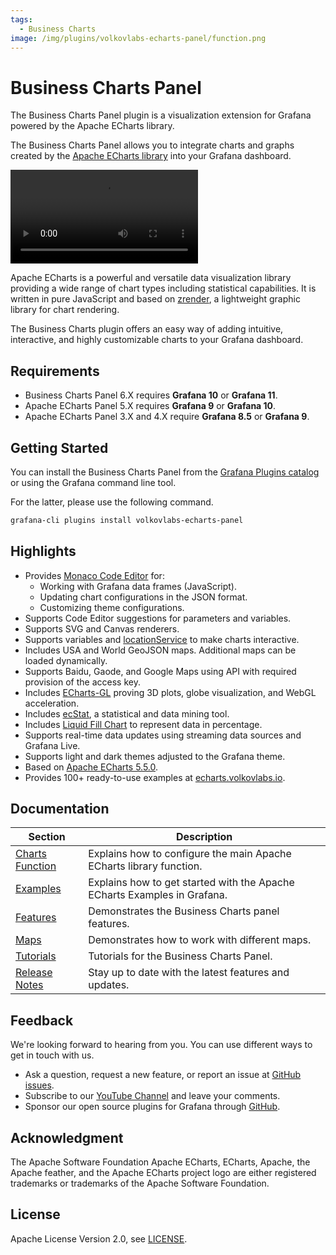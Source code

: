 ```yaml
---
tags:
  - Business Charts
image: /img/plugins/volkovlabs-echarts-panel/function.png
---
```



# Business Charts Panel

The Business Charts Panel plugin is a visualization extension for Grafana powered by the Apache ECharts library.

The Business Charts Panel allows you to integrate charts and graphs created by the [Apache ECharts library](https://echarts.apache.org/en/index.html) into your Grafana dashboard.

<Video
  src="https://www.youtube.com/embed/adOjUxrfysc"
  title="Business Charts panel for Grafana 6.0.0 powered by Apache ECharts library."
/>

Apache ECharts is a powerful and versatile data visualization library providing a wide range of chart types including statistical capabilities. It is written in pure JavaScript and based on [zrender](http://ecomfe.github.io/zrender/), a lightweight graphic library for chart rendering.

The Business Charts plugin offers an easy way of adding intuitive, interactive, and highly customizable charts to your Grafana dashboard.

## Requirements

- Business Charts Panel 6.X requires **Grafana 10** or **Grafana 11**.
- Apache ECharts Panel 5.X requires **Grafana 9** or **Grafana 10**.
- Apache ECharts Panel 3.X and 4.X require **Grafana 8.5** or **Grafana 9**.

## Getting Started

You can install the Business Charts Panel from the [Grafana Plugins catalog](https://grafana.com/grafana/plugins/volkovlabs-echarts-panel/) or using the Grafana command line tool.

For the latter, please use the following command.

```bash
grafana-cli plugins install volkovlabs-echarts-panel
```

## Highlights

- Provides [Monaco Code Editor](https://microsoft.github.io/monaco-editor/) for:
  - Working with Grafana data frames (JavaScript).
  - Updating chart configurations in the JSON format.
  - Customizing theme configurations.
- Supports Code Editor suggestions for parameters and variables.
- Supports SVG and Canvas renderers.
- Supports variables and [locationService](https://grafana.com/docs/grafana/latest/developers/plugins/create-a-grafana-plugin/extend-a-plugin/add-support-for-variables/#set-a-variable-from-your-plugin) to make charts interactive.
- Includes USA and World GeoJSON maps. Additional maps can be loaded dynamically.
- Supports Baidu, Gaode, and Google Maps using API with required provision of the access key.
- Includes [ECharts-GL](https://github.com/ecomfe/echarts-gl) proving 3D plots, globe visualization, and WebGL acceleration.
- Includes [ecStat](https://github.com/ecomfe/echarts-stat), a statistical and data mining tool.
- Includes [Liquid Fill Chart](https://github.com/ecomfe/echarts-liquidfill) to represent data in percentage.
- Supports real-time data updates using streaming data sources and Grafana Live.
- Supports light and dark themes adjusted to the Grafana theme.
- Based on [Apache ECharts 5.5.0](https://github.com/apache/echarts/releases/tag/5.5.0).
- Provides 100+ ready-to-use examples at [echarts.volkovlabs.io](https://echarts.volkovlabs.io).

## Documentation

| Section                    | Description                                                              |
| -------------------------- | ------------------------------------------------------------------------ |
| [Charts Function](options) | Explains how to configure the main Apache ECharts library function.      |
| [Examples](examples)       | Explains how to get started with the Apache ECharts Examples in Grafana. |
| [Features](features)       | Demonstrates the Business Charts panel features.                         |
| [Maps](maps)               | Demonstrates how to work with different maps.                            |
| [Tutorials](tutorials)     | Tutorials for the Business Charts Panel.                                 |
| [Release Notes](release)   | Stay up to date with the latest features and updates.                    |

## Feedback

We're looking forward to hearing from you. You can use different ways to get in touch with us.

- Ask a question, request a new feature, or report an issue at [GitHub issues](https://github.com/volkovlabs/volkovlabs-echarts-panel/issues).
- Subscribe to our [YouTube Channel](https://www.youtube.com/@volkovlabs) and leave your comments.
- Sponsor our open source plugins for Grafana through [GitHub](https://github.com/sponsors/VolkovLabs).

## Acknowledgment

The Apache Software Foundation Apache ECharts, ECharts, Apache, the Apache feather, and the Apache ECharts project logo are either registered trademarks or trademarks of the Apache Software Foundation.

## License

Apache License Version 2.0, see [LICENSE](https://github.com/volkovlabs/volkovlabs-echarts-panel/blob/main/LICENSE).
